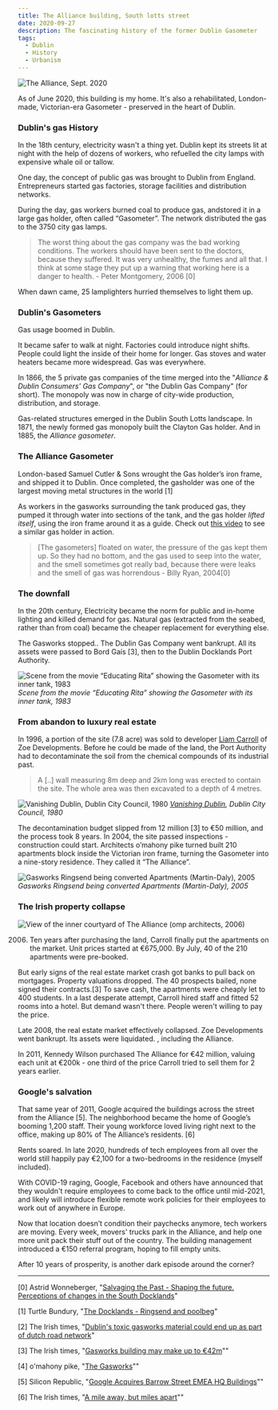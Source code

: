 ```yaml
---
title: The Alliance building, South lotts street
date: 2020-09-27
description: The fascinating history of the former Dublin Gasometer
tags:
  - Dublin
  - History
  - Urbanism
---
```


![The Alliance, Sept. 2020](./alliance_2020.jpg)

As of June 2020, this building is my home. It's also a rehabilitated, London-made, Victorian-era Gasometer - preserved in the heart of Dublin. 

### Dublin's gas History

In the 18th century, electricity wasn't a thing yet. Dublin kept its streets lit at night with the help of dozens of workers, who refuelled the city lamps with expensive whale oil or tallow.

One day, the concept of public gas was brought to Dublin from England. Entrepreneurs started gas factories, storage facilities and distribution networks. 

During the day, gas workers burned coal to produce gas, andstored it in a large gas holder, often called “Gasometer”. The network distributed the gas to the 3750 city gas lamps. 

> The worst thing about the gas company was the bad working
conditions. The workers should have been sent to the doctors, because
they suffered. It was very unhealthy, the fumes and all that. I think at
some stage they put up a warning that working here is a danger to
health. - Peter Montgomery, 2006 [0] 

When dawn came, 25 lamplighters hurried themselves to light them up.

### Dublin's Gasometers

Gas usage boomed in Dublin. 

It became safer to walk at night. Factories could introduce night shifts. People could light the inside of their home for longer. Gas stoves and water heaters became more widespread. Gas was everywhere.

In 1866, the 5 private gas companies of the time merged into the "*Alliance & Dublin Consumers' Gas Company*", or "the Dublin Gas Company" (for short). The monopoly was now in charge of city-wide production, distribution, and storage.

Gas-related structures emerged in the Dublin South Lotts landscape. In 1871, the newly formed gas monopoly built the Clayton Gas holder. And in 1885, the *Alliance gasometer*. 

### The Alliance Gasometer

London-based Samuel Cutler & Sons wrought the Gas holder’s iron frame, and shipped it to Dublin. Once completed, the gasholder was one of the largest moving metal structures in the world [1]

As workers in the gasworks surrounding the tank produced gas, they pumped it through water into sections of the tank, and the gas holder *lifted itself*, using the iron frame around it as a guide. Check out [this video](https://youtu.be/QxCGta_rsUE?t=371) to see a similar gas holder in action.

> [The gasometers] floated on water, the pressure of the gas kept them up. So they had no bottom, and the gas used to seep into the water, and the smell sometimes got really bad, because there were leaks and the smell of gas was horrendous - Billy Ryan, 2004[0] 

### The downfall 

In the 20th century, Electricity became the norm for public and in-home lighting and killed demand for gas. Natural gas  (extracted from the seabed, rather than from coal) became the cheaper replacement for everything else. 

The Gasworks stopped.. The Dublin Gas Company went bankrupt. All its assets were passed to Bord Gaís [3], then to the Dublin Docklands Port Authority.

![Scene from the movie “Educating Rita” showing the Gasometer with its inner tank, 1983](./educating_rita_1983.jpg)
_Scene from the movie “Educating Rita” showing the Gasometer with its inner tank, 1983_

### From abandon to luxury real estate

In 1996, a portion of the site (7.8 acre) was sold to developer [Liam Carroll](https://en.wikipedia.org/wiki/Liam_Carroll_(businessman)) of Zoe Developments. Before he could be made of the land, the Port Authority had to decontaminate the soil from the chemical compounds of its industrial past.

> A [..] wall measuring 8m deep and 2km long was erected to contain the site. The whole area was then excavated to a depth of 4 metres. 

![Vanishing Dublin, Dublin City Council, 1980](./vanishing_dublin_1980.jpg)
_[Vanishing Dublin](https://www.dublincity.ie/library-galleries1/204?page=5), Dublin City Council, 1980_

The decontamination budget slipped from 12 million [3] to €50 million, and the process took 8 years. In 2004, the site passed inspections - construction could start. 
Architects o’mahony pike turned built 210 apartments block inside the Victorian iron frame, turning the Gasometer into a nine-story residence. They called it “The Alliance”. 

![Gasworks Ringsend being converted Apartments (Martin-Daly), 2005](./gasworks_ringsend_2005.jpg)
_Gasworks Ringsend being converted Apartments (Martin-Daly), 2005_

### The Irish property collapse

![View of the inner courtyard of The Alliance (omp architects, 2006)](./omp_2006.jpg)

2006. Ten years after purchasing the land, Carroll finally put the apartments on the market. Unit prices started at €675,000. By July, 40 of the 210 apartments were pre-booked. 

But early signs of the real estate market crash got banks to pull back on mortgages. Property valuations dropped. The 40 prospects bailed, none signed their contracts.[3] To save cash, the apartments were cheaply let to 400 students. In a last desperate attempt, Carroll hired staff and fitted 52 rooms into a hotel. But demand wasn't there. People weren't willing to pay the price.  

Late 2008, the real estate market effectively collapsed. Zoe Developments went bankrupt. Its assets were liquidated. , including the Alliance. 

In 2011, Kennedy Wilson purchased The Alliance  for €42 million, valuing each unit at €200k - one third of the price Carroll tried to sell them for 2 years earlier. 


### Google's salvation 

That same year of 2011, Google acquired the buildings across the street from the Alliance [5]. The neighborhood became the home of Google’s booming 1,200 staff. Their young workforce loved living right next to the office, making up 80% of The Alliance’s residents. [6]

Rents soared. In late 2020,  hundreds of tech employees from all over the world still happily pay €2,100 for a two-bedrooms in the residence (myself included). 

With COVID-19 raging, Google, Facebook and others have announced that they wouldn't require employees to come back to the office until mid-2021, and likely will introduce flexible remote work policies for their employees to work out of anywhere in Europe. 

Now that location doesn’t condition their paychecks anymore, tech workers are moving. Every week, movers' trucks park in the Alliance, and help one more unit pack their stuff out of the country. The building management introduced a €150 referral program, hoping to fill empty units. 

After 10 years of prosperity, is another dark episode around the corner?

---

[0]  Astrid Wonneberger, "[Salvaging the Past - Shaping the future. Perceptions of changes in the South Docklands](https://www.ethnologie.uni-hamburg.de/pdfs-de/Astrid-Wonneberger/heritage-projekt-docklands-final-version-astridwonneberger.pdf)"

[1] Turtle Bundury, "[The Docklands - Ringsend and poolbeg](https://web.archive.org/web/20130821041013/http://www.turtlebunbury.com/published/published_books/docklands/Ringsend%20&%20Poolbeg/pub_books_docklands_rd_gasholder.html)"

[2] The Irish times, "[Dublin's toxic gasworks material could end up as part of dutch road network](https://www.irishtimes.com/life-and-style/homes-and-property/dublin-s-toxic-gasworks-material-could-end-up-as-part-of-dutch-road-network-1.176289)"

[3] The Irish times, "[Gasworks building may make up to €42m](https://www.irishtimes.com/business/commercial-property/gasworks-building-may-make-up-to-42m-1.603326)""

[4] o'mahony pike, "[The Gasworks](https://omahonypike.ie/projects/gasworks/)""

[5] Silicon Republic, "[Google Acquires Barrow Street EMEA HQ Buildings](https://www.siliconrepublic.com/companies/google-acquires-barrow-street-emea-hq-buildings)""

[6] The Irish times, "[A mile away, but miles apart](https://www.irishtimes.com/news/a-mile-away-but-miles-apart-1.530516)""

